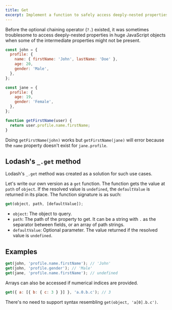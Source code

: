```yaml
---
title: Get
excerpt: Implement a function to safely access deeply-nested properties in JavaScript objects
---
```


Before the optional chaining operator (`?.`) existed, it was sometimes troublesome to access deeply-nested properties in huge JavaScript objects when some of the intermediate properties might not be present.

```js
const john = {
  profile: {
    name: { firstName: 'John', lastName: 'Doe' },
    age: 20,
    gender: 'Male',
  },
};

const jane = {
  profile: {
    age: 19,
    gender: 'Female',
  },
};

function getFirstName(user) {
  return user.profile.name.firstName;
}
```

Doing `getFirstName(john)` works but `getFirstName(jane)` will error because the `name` property doesn't exist for `jane.profile`.

## Lodash's `_.get` method

Lodash's `_.get` method was created as a solution for such use cases.

Let's write our own version as a `get` function. The function gets the value at `path` of `object`. If the resolved value is `undefined`, the `defaultValue` is returned in its place. The function signature is as such:

```js
get(object, path, [defaultValue]);
```

- `object`: The object to query.
- `path`: The path of the property to get. It can be a string with `.` as the separator between fields, or an array of path strings.
- `defaultValue`: Optional parameter. The value returned if the resolved value is `undefined`.

## Examples

```js
get(john, 'profile.name.firstName'); // 'John'
get(john, 'profile.gender'); // 'Male'
get(jane, 'profile.name.firstName'); // undefined
```

Arrays can also be accessed if numerical indices are provided.

```js
get({ a: [{ b: { c: 3 } }] }, 'a.0.b.c'); // 3
```

There's no need to support syntax resembling `get(object, 'a[0].b.c')`.
